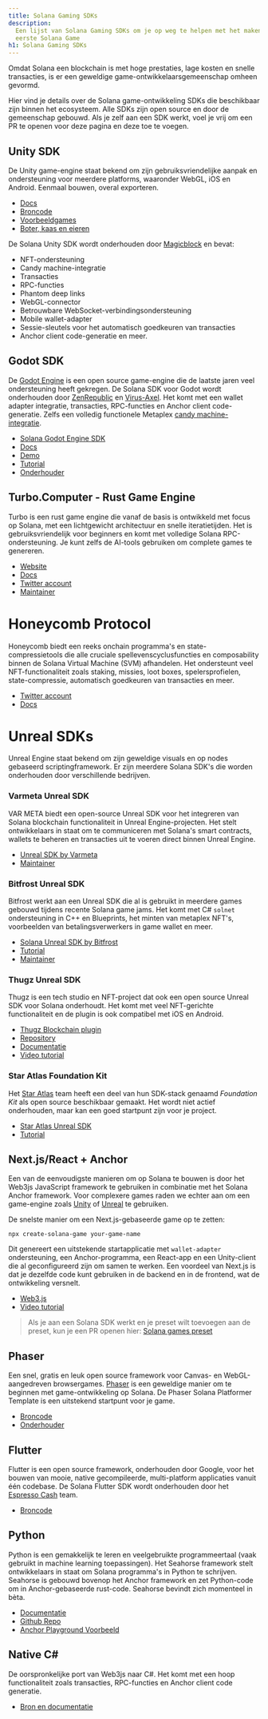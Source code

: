 ```yaml
---
title: Solana Gaming SDKs
description:
  Een lijst van Solana Gaming SDKs om je op weg te helpen met het maken van je
  eerste Solana Game
h1: Solana Gaming SDKs
---
```


Omdat Solana een blockchain is met hoge prestaties, lage kosten en snelle
transacties, is er een geweldige game-ontwikkelaarsgemeenschap omheen gevormd.

Hier vind je details over de Solana game-ontwikkeling SDKs die beschikbaar zijn
binnen het ecosysteem. Alle SDKs zijn open source en door de gemeenschap
gebouwd. Als je zelf aan een SDK werkt, voel je vrij om een PR te openen voor
deze pagina en deze toe te voegen.

## Unity SDK

De Unity game-engine staat bekend om zijn gebruiksvriendelijke aanpak en
ondersteuning voor meerdere platforms, waaronder WebGL, iOS en Android. Eenmaal
bouwen, overal exporteren.

- [Docs](https://docs.magicblock.gg/introduction)
- [Broncode](https://github.com/magicblock-labs/Solana.Unity-SDK)
- [Voorbeeldgames](https://github.com/solana-developers/solana-game-examples)
- [Boter, kaas en eieren](https://blog.magicblock.gg/bolt-tic-tac-toe/)

De Solana Unity SDK wordt onderhouden door
[Magicblock](https://www.magicblock.gg/) en bevat:

- NFT-ondersteuning
- Candy machine-integratie
- Transacties
- RPC-functies
- Phantom deep links
- WebGL-connector
- Betrouwbare WebSocket-verbindingsondersteuning
- Mobile wallet-adapter
- Sessie-sleutels voor het automatisch goedkeuren van transacties
- Anchor client code-generatie en meer.

## Godot SDK

De [Godot Engine](https://godotengine.org/) is een open source game-engine die
de laatste jaren veel ondersteuning heeft gekregen. De Solana SDK voor Godot
wordt onderhouden door [ZenRepublic](https://twitter.com/ZenRepublicNDM) en
[Virus-Axel](https://twitter.com/AxelBenjam). Het komt met een wallet adapter
integratie, transacties, RPC-functies en Anchor client code-generatie. Zelfs een
volledig functionele Metaplex
[candy machine-integratie](https://zenwiki.gitbook.io/solana-godot-sdk-docs/guides/setup-candy-machine).

- [Solana Godot Engine SDK](https://github.com/Virus-Axel/godot-solana-sdk)
- [Docs](https://zenwiki.gitbook.io/solana-godot-sdk-docs)
- [Demo](https://github.com/ZenRepublic/GodotSolanaSDKDemoPackage)
- [Tutorial](https://www.youtube.com/watch?v=tszFPInYmXQ)
- [Onderhouder](https://twitter.com/ZenRepublicNDM)

## Turbo.Computer - Rust Game Engine

Turbo is een rust game engine die vanaf de basis is ontwikkeld met focus op
Solana, met een lichtgewicht architectuur en snelle iteratietijden. Het is
gebruiksvriendelijk voor beginners en komt met volledige Solana
RPC-ondersteuning. Je kunt zelfs de AI-tools gebruiken om complete games te
genereren.

- [Website](https://turbo.computer/)
- [Docs](https://docs.turbo.computer/)
- [Twitter account](https://twitter.com/makegamesfast)
- [Maintainer](https://twitter.com/jozanza)

# Honeycomb Protocol

Honeycomb biedt een reeks onchain programma's en state-compressietools die alle
cruciale spellevenscyclusfuncties en composability binnen de Solana Virtual
Machine (SVM) afhandelen. Het ondersteunt veel NFT-functionaliteit zoals
staking, missies, loot boxes, spelersprofielen, state-compressie, automatisch
goedkeuren van transacties en meer.

- [Twitter account](https://twitter.com/honeycomb_prtcl)
- [Docs](https://docs.honeycombprotocol.com/)

# Unreal SDKs

Unreal Engine staat bekend om zijn geweldige visuals en op nodes gebaseerd
scriptingframework. Er zijn meerdere Solana SDK's die worden onderhouden door
verschillende bedrijven.

### Varmeta Unreal SDK

VAR META biedt een open-source Unreal SDK voor het integreren van Solana
blockchain functionaliteit in Unreal Engine-projecten. Het stelt ontwikkelaars
in staat om te communiceren met Solana's smart contracts, wallets te beheren en
transacties uit te voeren direct binnen Unreal Engine.

- [Unreal SDK by Varmeta](https://github.com/VAR-META-Tech/UnrealSolanaSDK)
- [Maintainer](https://www.var-meta.com/)

### Bitfrost Unreal SDK

Bitfrost werkt aan een Unreal SDK die al is gebruikt in meerdere games gebouwd
tijdens recente Solana game jams. Het komt met C# `solnet` ondersteuning in C++
en Blueprints, het minten van metaplex NFT's, voorbeelden van
betalingsverwerkers in game wallet en meer.

- [Solana Unreal SDK by Bitfrost](https://github.com/Bifrost-Technologies/Solana-Unreal-SDK)
- [Tutorial](https://www.youtube.com/watch?v=S8fm8mFeUkk)
- [Maintainer](https://twitter.com/BifrostTitan)

### Thugz Unreal SDK

Thugz is een tech studio en NFT-project dat ook een open source Unreal SDK voor
Solana onderhoudt. Het komt met veel NFT-gerichte functionaliteit en de plugin
is ook compatibel met iOS en Android.

- [Thugz Blockchain plugin](https://www.fab.com/listings/a7e220ba-93e5-4a3b-99e7-17b13da76f05)
- [Repository](https://github.com/ThugzLabs/Thugz-BC-Plugin-Packaged-for-UE5.4)
- [Documentatie](https://thugzblockchainplugin-docs.vercel.app/)
- [Video tutorial](https://www.youtube.com/watch?v=dS7sTZd_E9U&ab_channel=ThugzNFT)

### Star Atlas Foundation Kit

Het [Star Atlas](https://staratlas.com/) team heeft een deel van hun SDK-stack
genaamd _Foundation Kit_ als open source beschikbaar gemaakt. Het wordt niet
actief onderhouden, maar kan een goed startpunt zijn voor je project.

- [Star Atlas Unreal SDK](https://github.com/staratlasmeta/FoundationKit)
- [Tutorial](https://www.youtube.com/watch?v=S8fm8mFeUkk)

## Next.js/React + Anchor

Een van de eenvoudigste manieren om op Solana te bouwen is door het Web3js
JavaScript framework te gebruiken in combinatie met het Solana Anchor framework.
Voor complexere games raden we echter aan om een game-engine zoals
[Unity](#unity-sdk) of [Unreal](#unreal-sdks) te gebruiken.

De snelste manier om een Next.js-gebaseerde game op te zetten:

```shell
npx create-solana-game your-game-name
```

Dit genereert een uitstekende startapplicatie met `wallet-adapter`
ondersteuning, een Anchor-programma, een React-app en een Unity-client die al
geconfigureerd zijn om samen te werken. Een voordeel van Next.js is dat je
dezelfde code kunt gebruiken in de backend en in de frontend, wat de
ontwikkeling versnelt.

- [Web3.js](https://solana.com/docs/clients/javascript)
- [Video tutorial](https://www.youtube.com/watch?v=fnhivg_pemI&t=1s&ab_channel=Solana)

> Als je aan een Solana SDK werkt en je preset wilt toevoegen aan de preset, kun
> je een PR openen hier:
> [Solana games preset](https://github.com/solana-developers/solana-game-preset)

## Phaser

Een snel, gratis en leuk open source framework voor Canvas- en WebGL-aangedreven
browsergames. [Phaser](https://phaser.io/) is een geweldige manier om te
beginnen met game-ontwikkeling op Solana. De Phaser Solana Platformer Template
is een uitstekend startpunt voor je game.

- [Broncode](https://github.com/Bread-Heads-NFT/solana-phaser-template)
- [Onderhouder](https://twitter.com/blockiosaurus)

## Flutter

Flutter is een open source framework, onderhouden door Google, voor het bouwen
van mooie, native gecompileerde, multi-platform applicaties vanuit één codebase.
De Solana Flutter SDK wordt onderhouden door het
[Espresso Cash](https://www.espressocash.com/) team.

- [Broncode](https://github.com/espresso-cash/espresso-cash-public)

## Python

Python is een gemakkelijk te leren en veelgebruikte programmeertaal (vaak
gebruikt in machine learning toepassingen). Het Seahorse framework stelt
ontwikkelaars in staat om Solana programma's in Python te schrijven. Seahorse is
gebouwd bovenop het Anchor framework en zet Python-code om in Anchor-gebaseerde
rust-code. Seahorse bevindt zich momenteel in bèta.

- [Documentatie](https://www.seahorse.dev/)
- [Github Repo](https://github.com/solana-developers/seahorse)
- [Anchor Playground Voorbeeld](https://beta.solpg.io/tutorials/hello-seahorse)

## Native C#

De oorspronkelijke port van Web3js naar C#. Het komt met een hoop
functionaliteit zoals transacties, RPC-functies en Anchor client code generatie.

- [Bron en documentatie](https://github.com/bmresearch/Solnet/blob/master/docs/articles/getting_started.md)
